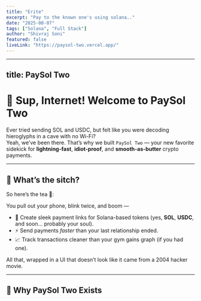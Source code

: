 ```yaml
---
title: "Erite"
excerpt: "Pay to the known one's using solana.."
date: "2025-08-07"
tags: ["Solana", "Full Stack"]
author: "Shivraj Soni"
featured: false
liveLink: "https://paysol-two.vercel.app/"
---
```



---
title: PaySol Two
---


# 👋 Sup, Internet! Welcome to **PaySol Two**

Ever tried sending SOL and USDC, but felt like you were decoding hieroglyphs in a cave with no Wi-Fi?  
Yeah, we’ve been there. That’s why we built `PaySol Two` — your new favorite sidekick for **lightning-fast**, **idiot-proof**, and **smooth-as-butter** crypto payments.

---

## 💼 What’s the sitch?

So here’s the tea 🍵:

You pull out your phone, blink twice, and boom —
- 🔗 Create sleek payment links for Solana-based tokens (yes, **SOL**, **USDC**, and soon... probably your soul).
- ⚡ Send payments *faster* than your last relationship ended.
- 📈 Track transactions cleaner than your gym gains graph (if you had one).

All that, wrapped in a UI that doesn’t look like it came from a 2004 hacker movie.

---

## 🤔 Why PaySol Two Exists
